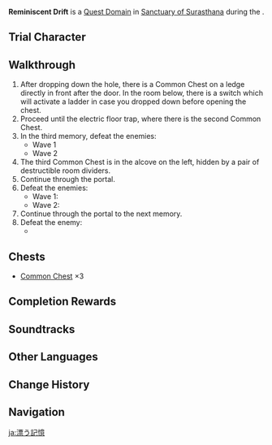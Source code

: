 {{Domain Infobox
|image        = Domain Reminiscent Drift.png
|trial        = Wanderer
|type         = Quest
|description  = The memories of a certain puppet. He can be The Balladeer, Harbinger of the Fatui, and he can also be the kabukimono who was once sighted in Tatarasuna.
|region       = Sumeru
|subregion    = Dharma Forest
|area         = Avidya Forest
|subarea      = Sumeru City
|requiredAR   = 
|recLevel     = WL-dependent
|quest        = The Kabukimono's Finale
|quest_type   = Archon
}}
'''Reminiscent Drift''' is a [[Quest Domain]] in [[Sanctuary of Surasthana]] during the {{Quest|The Kabukimono's Finale}}.

==Trial Character==
{{Transclude|The Kabukimono's Finale|Trial Character}}

==Walkthrough==
# After dropping down the hole, there is a Common Chest on a ledge directly in front after the door. In the room below, there is a switch which will activate a ladder in case you dropped down before opening the chest.
# Proceed until the electric floor trap, where there is the second Common Chest.
# In the third memory, defeat the enemies:
#* Wave 1 {{Enemy List|Fatui Skirmisher - Geochanter Bracer*1;Fatui Skirmisher - Electrohammer Vanguard*1}}
#* Wave 2 {{Enemy List|Fatui Skirmisher - Hydrogunner Legionnaire*1;Fatui Skirmisher - Anemoboxer Vanguard*1}}
# The third Common Chest is in the alcove on the left, hidden by a pair of destructible room dividers.
# Continue through the portal.
# Defeat the enemies:
#* Wave 1: {{Enemy List|Mirror Maiden*1}}
#* Wave 2: {{Enemy List|Fatui Electro Cicin Mage*1;Fatui Pyro Agent*1}}
# Continue through the portal to the next memory.
# Defeat the enemy:
#* {{Enemy|Everlasting Lord of Arcane Wisdom|text=Everlasting Lord of Arcane Wisdom - The Omen at Memory's End}}

==Chests==
* [[Common Chest]] ×3

==Completion Rewards==
{{Card|Vayuda Turquoise Fragment|1}}
{{Card|Adventurer's Experience|2}}
{{Card|Mystic Enhancement Ore|2}}
{{Card|Mora|10,000}}

==Soundtracks==
{{Soundtracks by Category Table|type=domain}}
<!--
==Video Guides==
-->

==Other Languages==
{{Other Languages
|en      = Reminiscent Drift
|zhs     = 漂浮的回忆
|zhs_rm  = Piāofú de Huíyì
|zht     = 漂浮的回憶
|zht_rm  = Piāofú de Huíyì
|zh_tl   = Drifting Memories
|ja      = 漂う記憶
|ja_rm   = Tadayou Kioku
|ja_tl   = Drifting Memories
|ko      = 떠도는 기억
|ko_tl   = Wandering Memories
|es      = Recuerdos fluctuantes
|es_tl   = Fluctuating Memories
|fr      = Dérive réminiscente
|fr_tl   = Reminiscent Drift
|ru      = Дрейфующие воспоминания
|ru_tl   = Drifting Memories
|th      = ความทรงจำอันล่องลอย
|th_rm   = 
|th_tl   = 
|vi      = Hồi Ức Trôi Nổi
|vi_tl   =Drifting Memories 
|de      = Treibende Erinnerungen
|de_tl   = Drifting Memories
|id      = Reminiscent Drift
|pt      = Recordações à Deriva
|pt_tl   = 
|tr      = Sürüklenen Hatıralar
|tr_tl   = 
|it      = Deriva reminiscente
|it_tl   = Reminiscent Drift
}}

==Change History==
{{Change History|3.3}}

==Navigation==
{{Domain Navbox|Temporary}}

[[ja:漂う記憶]]